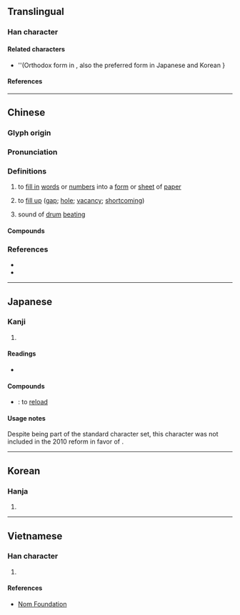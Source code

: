 {{also|塡}}
{{character info/new}}
==Translingual==

===Han character===
{{Han char|rn=32|rad=土|as=10|sn=13|four=41181|canj=GJBC|ids=⿰土真}}

====Related characters====
* {{l|mul|[[塡]]}} ''(Orthodox form in {{w|Kangxi dictionary}}, also the preferred form in Japanese {{w|kanji}} and Korean {{w|hanja}}}

====References====
{{Han ref|kx=0236.341|hdz=10470.100|uh=586B}}

----

==Chinese==
{{zh-forms|t2=塡}}

===Glyph origin===
{{Han etym}}

===Pronunciation===
{{zh-pron
|m=tián
|c=tin4
|h=pfs=thièn
|md=
|mn=ml:tiân/qz,xm,zz:tiān/tw:thiām/thūn/xm:tēng
|mn_note=tiân/tiān/thiām - literary; thūn/tēng - vernacular
|mn-t=tiang5/tiêng5
|mn-t_note=tiang5 - Shantou; tiêng5 - Chaozhou
|w=
|mc=y
|oc=y
|cat=v
}}

===Definitions===
{{zh-hanzi}}

# to [[fill in]] [[word]]s or [[number]]s into a [[form]] or [[sheet]] of [[paper]]
#: {{zh-x|填表|'''[[fill in]] the [[form]]}}
# to [[fill up]] ([[gap]]; [[hole]]; [[vacancy]]; [[shortcoming]])
#: {{zh-x|填補}}
# {{lb|zh|archaic}} sound of [[drum]] [[beating]]

====Compounds====
{{zh-der|填報|填飽|填表|填補|填充|填詞|填地|填堵|填發|填房|填方|填海|填空|填料|填滿|填密|填命|填平|填塞|填塞物|填數|填寫|填鴨|怒氣填胸|悲憤填膺|填還|填餡|填窟窿|作詩填詞|廓填|填街塞巷|填篆|填書|充填|慾壑難填|填充玩具|填充題|填限|填然|填漆|填溝壑|填海造地|填咽|填充物|填倉|憤氣填膺|擔雪填井|氣憤填膺|挑雪填井|移山填海|激忿填膺|欲壑難填|替手填腳|擔雪填河|氣滿填胸|義憤填膺|精衛填海|車馬填門|駢填|選填|雙鉤廓填|義憤填胸|銜石填海|賓客填門|填海造陸}}

===References===
* {{R:twedu|A00799}}
* {{R:yue:Hanzi}}

{{zh-cat|Elementary}}

----

==Japanese==

===Kanji===
{{ja-kanji|grade=|rs=土10}} <!-- Note: 塡 is not its kyūjitai form -->

# {{alt form|ja|塡||to [[fill in]]; to [[fill up]]}}

====Readings====
* {{ja-readings
|goon=ちん, でん
|kanon=ちん, てん
|kun=うず-める, しず-める, は-まる, は-める, ふさ-ぐ
}}

====Compounds====
* {{ja-r|装填|そうてん}}: to [[reload]]

====Usage notes====
Despite being part of the {{w|JIS X 0208}} standard character set, this character was not included in the 2010 {{w|Jōyō kanji}} reform in favor of {{l|ja|塡}}.

----

==Korean==

===Hanja===
{{ko-hanja|hangeul=[[전]], [[진]]|rv=jeon, jin|mr=chŏn, chin}}

# {{rfdef|ko|sort=土10}}

----

==Vietnamese==

===Han character===
{{vi-hantu|rs=土10|[[điền]], [[đền]]}}

# {{rfdef|vi|sort=土10}}

====References====
* [http://nomfoundation.org/common/nom_details.php?codepoint=586B Nom Foundation]